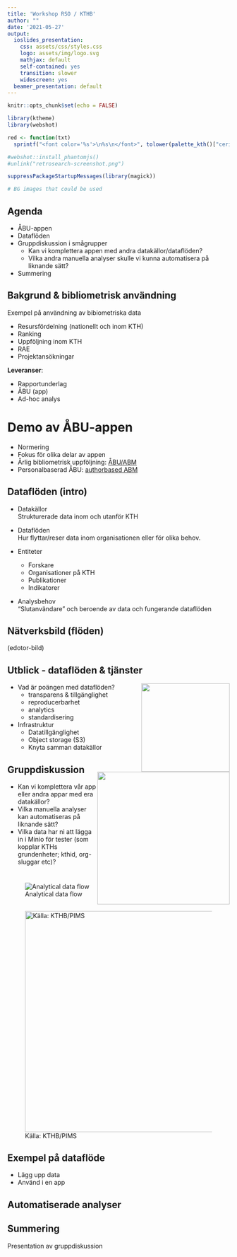 ```yaml
---
title: 'Workshop RSO / KTHB'
author: ""
date: '2021-05-27'
output:
  ioslides_presentation:
    css: assets/css/styles.css
    logo: assets/img/logo.svg
    mathjax: default
    self-contained: yes
    transition: slower
    widescreen: yes
  beamer_presentation: default
---
```

  
```r
knitr::opts_chunk$set(echo = FALSE)

library(ktheme)
library(webshot)

red <- function(txt) 
  sprintf("<font color='%s'>\n%s\n</font>", tolower(palette_kth()["cerise"]), txt)

#webshot::install_phantomjs()
#unlink("retrosearch-screenshot.png")

suppressPackageStartupMessages(library(magick))

# BG images that could be used

```

## Agenda

- ÅBU-appen
- Dataflöden
- Gruppdiskussion i smågrupper
  - Kan vi komplettera appen med andra datakällor/dataflöden?
  - Vilka andra manuella analyser skulle vi kunna automatisera på liknande sätt?
- Summering

<!--
https://intra.kth.se/itm/nyheter/mikael-ostling-rankingens-krigare-1.1075812 
-->

## Bakgrund & bibliometrisk användning

Exempel på användning av bibiometriska data

- Resursfördelning (nationellt och inom KTH)
- Ranking
- Uppföljning inom KTH
- RAE
- Projektansökningar

**Leveranser**:  

- Rapportunderlag
- ÅBU (app)
- Ad-hoc analys

# Demo av ÅBU-appen

- Normering
- Fokus för olika delar av appen
- Årlig bibliometrisk uppföljning: [ÅBU/ABM](https://kth.se/abm)
- Personalbaserad ÅBU: [authorbased ABM](https://bibliometrics.lib.kth.se/beta/authorbased)

## Dataflöden (intro)

- Datakällor  
  Strukturerade data inom och utanför KTH

- Dataflöden   
  Hur flyttar/reser data inom organisationen eller för olika behov.
  
- Entiteter  
  - Forskare
  - Organisationer på KTH
  - Publikationer
  - Indikatorer
  
- Analysbehov  
 "Slutanvändare" och beroende av data och fungerande dataflöden 


## Nätverksbild (flöden)

(edotor-bild)

## Utblick - dataflöden & tjänster

- Vad är poängen med dataflöden?  <img align="right" height="200" src="minio.png">
    - transparens & tillgänglighet
    - reproducerbarhet
    - analytics
    - standardisering
- Infrastruktur   <img align="right" height="300" src="https://cdn.hackernoon.com/hn-images/1*7IMev5xslc9FLxr9hHhpFw.png">
  - Datatillgänglighet
  - Object storage (S3)
  - Knyta samman datakällor

<!-- ![Källa: https://hackernoon.com/the-ai-hierarchy-of-needs-18f111fcc007](https://cdn.hackernoon.com/hn-images/1*7IMev5xslc9FLxr9hHhpFw.png){height=200px} -->

## Gruppdiskussion

  - Kan vi komplettera vår app eller andra appar med era datakällor?
  - Vilka manuella analyser kan automatiseras på liknande sätt?
  - Vilka data har ni att lägga in i Minio för tester (som kopplar KTHs grundenheter; kthid, org-sluggar etc)?

##


#

##

![Analytical data flow](overview.svg){width=800;}

##

![Källa: KTHB/PIMS](data-overview-kthb.png){height=500px}

## Exempel på dataflöde

- Lägg upp data
- Använd i en app




  
## Automatiserade analyser

## Summering

Presentation av gruppdiskussion